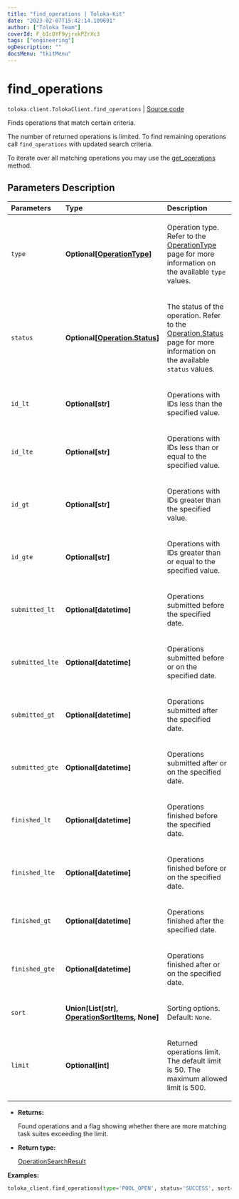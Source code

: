 ```yaml
---
title: "find_operations | Toloka-Kit"
date: "2023-02-07T15:42:14.109691"
author: ["Toloka Team"]
coverId: F_bIcOYF9yjrxkPZrXc3
tags: ["engineering"]
ogDescription: ""
docsMenu: "tkitMenu"
---
```


# find_operations
`toloka.client.TolokaClient.find_operations` | [Source code](https://github.com/Toloka/toloka-kit/blob/v1.1.3/src/client/__init__.py#L2800)

Finds operations that match certain criteria.

The number of returned operations is limited. To find remaining operations call `find_operations` with updated search criteria.

To iterate over all matching operations you may use the [get_operations](/docs-new/toloka-kit/reference/toloka.client.TolokaClient.get_operations) method.

## Parameters Description

| Parameters | Type | Description |
| :----------| :----| :-----------|
`type`|**Optional\[[OperationType](/docs-new/toloka-kit/reference/toloka.client.operations.OperationType)\]**|<p>Operation type. Refer to the [OperationType](/docs-new/toloka-kit/reference/toloka.client.operations.OperationType) page for more information on the available `type` values.</p>
`status`|**Optional\[[Operation.Status](/docs-new/toloka-kit/reference/toloka.client.operations.Operation.Status)\]**|<p>The status of the operation. Refer to the [Operation.Status](/docs-new/toloka-kit/reference/toloka.client.operations.Operation.Status) page for more information on the available `status` values.</p>
`id_lt`|**Optional\[str\]**|<p>Operations with IDs less than the specified value.</p>
`id_lte`|**Optional\[str\]**|<p>Operations with IDs less than or equal to the specified value.</p>
`id_gt`|**Optional\[str\]**|<p>Operations with IDs greater than the specified value.</p>
`id_gte`|**Optional\[str\]**|<p>Operations with IDs greater than or equal to the specified value.</p>
`submitted_lt`|**Optional\[datetime\]**|<p>Operations submitted before the specified date.</p>
`submitted_lte`|**Optional\[datetime\]**|<p>Operations submitted before or on the specified date.</p>
`submitted_gt`|**Optional\[datetime\]**|<p>Operations submitted after the specified date.</p>
`submitted_gte`|**Optional\[datetime\]**|<p>Operations submitted after or on the specified date.</p>
`finished_lt`|**Optional\[datetime\]**|<p>Operations finished before the specified date.</p>
`finished_lte`|**Optional\[datetime\]**|<p>Operations finished before or on the specified date.</p>
`finished_gt`|**Optional\[datetime\]**|<p>Operations finished after the specified date.</p>
`finished_gte`|**Optional\[datetime\]**|<p>Operations finished after or on the specified date.</p>
`sort`|**Union\[List\[str\], [OperationSortItems](/docs-new/toloka-kit/reference/toloka.client.search_requests.OperationSortItems), None\]**|<p>Sorting options. Default: `None`.</p>
`limit`|**Optional\[int\]**|<p>Returned operations limit. The default limit is 50. The maximum allowed limit is 500.</p>

* **Returns:**

  Found operations and a flag showing whether there are more matching task suites exceeding the limit.

* **Return type:**

  [OperationSearchResult](/docs-new/toloka-kit/reference/toloka.client.search_results.OperationSearchResult)

**Examples:**

```python
toloka_client.find_operations(type='POOL_OPEN', status='SUCCESS', sort=['-finished'], limit=3)
```
